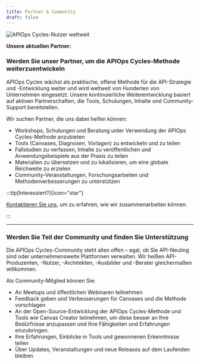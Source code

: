 ```yaml
---
title: Partner & Community
draft: false
---
```



![APIOps Cycles-Nutzer weltweit](../../../../assets/apiopscycles-users-2025-nobg.png)

**Unsere aktuellen Partner:**


<PartnerGrid partners={partners} />

### Werden Sie unser Partner, um die APIOps Cycles-Methode weiterzuentwickeln

APIOps Cycles wächst als praktische, offene Methode für die API-Strategie und -Entwicklung weiter und wird weltweit von Hunderten von Unternehmen eingesetzt. Unsere kontinuierliche Weiterentwicklung basiert auf aktiven Partnerschaften, die Tools, Schulungen, Inhalte und Community-Support bereitstellen.

Wir suchen Partner, die uns dabei helfen können:

* Workshops, Schulungen und Beratung unter Verwendung der APIOps Cycles-Methode anzubieten
* Tools (Canvases, Diagnosen, Vorlagen) zu entwickeln und zu teilen
* Fallstudien zu verfassen, Inhalte zu veröffentlichen und Anwendungsbeispiele aus der Praxis zu teilen
* Materialien zu übersetzen und zu lokalisieren, um eine globale Reichweite zu erzielen
* Community-Veranstaltungen, Forschungsarbeiten und Methodenverbesserungen zu unterstützen

:::tip[Interessiert?]{icon="star"}

[Kontaktieren Sie uns](https://www.osaango.com/contact-us), um zu erfahren, wie wir zusammenarbeiten können.

:::

---

### Werden Sie Teil der Community und finden Sie Unterstützung

Die APIOps Cycles-Community steht allen offen – egal, ob Sie API-Neuling sind oder unternehmensweite Plattformen verwalten. Wir heißen API-Produzenten, -Nutzer, -Architekten, -Ausbilder und -Berater gleichermaßen willkommen.

Als Community-Mitglied können Sie:

* An Meetups und öffentlichen Webinaren teilnehmen
* Feedback geben und Verbesserungen für Canvases und die Methode vorschlagen
* An der Open-Source-Entwicklung der APIOps Cycles-Methode und Tools wie Canvas Creator teilnehmen, um diese besser an Ihre Bedürfnisse anzupassen und Ihre Fähigkeiten und Erfahrungen einzubringen.
* Ihre Erfahrungen, Einblicke in Tools und gewonnenen Erkenntnisse teilen
* Über Updates, Veranstaltungen und neue Releases auf dem Laufenden bleiben